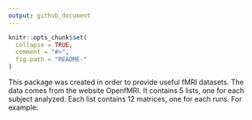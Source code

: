 ```yaml
---
output: github_document
---
```


<!-- README.md is generated from README.Rmd. Please edit that file -->

```r
knitr::opts_chunk$set(
  collapse = TRUE,
  comment = "#>",
  fig.path = "README-"
)
```

This package was created in order to provide useful fMRI datasets. The data comes from the website OpenfMRI. It contains 5 lists, one for each subject analyzed. Each list contains 12 matrices, one for each runs. For example:

